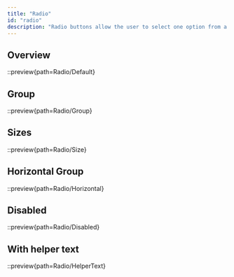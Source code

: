 ```yaml
---
title: "Radio"
id: "radio"
description: "Radio buttons allow the user to select one option from a set."
---
```


## Overview

::preview{path=Radio/Default}

## Group

::preview{path=Radio/Group}

## Sizes

::preview{path=Radio/Size}

## Horizontal Group

::preview{path=Radio/Horizontal}

## Disabled

::preview{path=Radio/Disabled}

## With helper text

::preview{path=Radio/HelperText}
